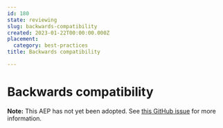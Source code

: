 ```yaml
---
id: 180
state: reviewing
slug: backwards-compatibility
created: 2023-01-22T00:00:00.000Z
placement:
  category: best-practices
title: Backwards compatibility

--- 
```


# Backwards compatibility

**Note:** This AEP has not yet been adopted. See
[this GitHub issue](https://github.com/aep-dev/aep.dev/issues/8) for more
information.
